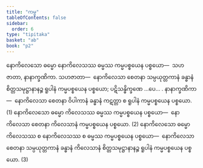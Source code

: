 ```yaml
---
title: "ကမ္မ"
tableOfContents: false
sidebar:
  order: 6
type: "tipitaka"
basket: "ab"
book: "p2"
---
```



<DynamicBreadcrumb />

<Division number="27" book="p2" e="ch" v="38" p="377">

<Paragraph number="3883" book="p2">
နောကိလေသော ဓမ္မော နောကိလေသဿ ဓမ္မဿ ကမ္မပစ္စယေန ပစ္စယော—  သဟဇာတာ, နာနာက္ခဏိကာ. <Emphasis>သဟဇာတာ</Emphasis>—  နောကိလေသာ စေတနာ သမ္ပယုတ္တကာနံ ခန္ဓာနံ စိတ္တသမုဋ္ဌာနာနဉ္စ ရူပါနံ ကမ္မပစ္စယေန ပစ္စယော; ပဋိသန္ဓိက္ခဏေ …ပေ… . <Emphasis>နာနာက္ခဏိကာ</Emphasis>—  နောကိလေသာ စေတနာ ဝိပါကာနံ ခန္ဓာနံ ကဋတ္တာ စ ရူပါနံ ကမ္မပစ္စယေန ပစ္စယော. (1)
</Paragraph>

<Paragraph number="3884" book="p2">
နောကိလေသော ဓမ္မော ကိလေသဿ ဓမ္မဿ ကမ္မပစ္စယေန ပစ္စယော—  နောကိလေသာ စေတနာ ကိလေသာနံ ကမ္မပစ္စယေန ပစ္စယော. (2)
</Paragraph>

<Paragraph number="3885" book="p2">
နောကိလေသော ဓမ္မော ကိလေသဿ စ နောကိလေသဿ စ ဓမ္မဿ ကမ္မပစ္စယေန ပစ္စယော—  နောကိလေသာ စေတနာ သမ္ပယုတ္တကာနံ ခန္ဓာနံ ကိလေသာနံ စိတ္တသမုဋ္ဌာနာနဉ္စ ရူပါနံ ကမ္မပစ္စယေန ပစ္စယော. (3)
</Paragraph>
</Division>